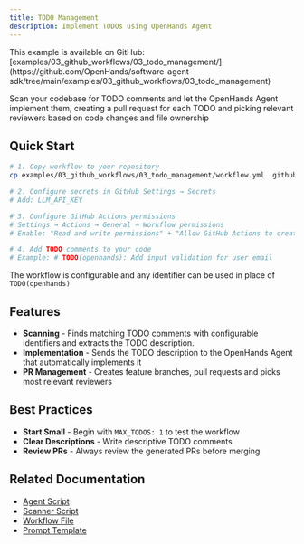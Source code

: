 ```yaml
---
title: TODO Management
description: Implement TODOs using OpenHands Agent
---
```


<Note>
This example is available on GitHub: [examples/03_github_workflows/03_todo_management/](https://github.com/OpenHands/software-agent-sdk/tree/main/examples/03_github_workflows/03_todo_management)
</Note>

Scan your codebase for TODO comments and let the OpenHands Agent implement them, creating a pull request for each TODO and picking relevant reviewers based on code changes and file ownership

## Quick Start

```bash
# 1. Copy workflow to your repository
cp examples/03_github_workflows/03_todo_management/workflow.yml .github/workflows/todo-management.yml

# 2. Configure secrets in GitHub Settings → Secrets
# Add: LLM_API_KEY

# 3. Configure GitHub Actions permissions
# Settings → Actions → General → Workflow permissions
# Enable: "Read and write permissions" + "Allow GitHub Actions to create and approve pull requests"

# 4. Add TODO comments to your code
# Example: # TODO(openhands): Add input validation for user email
```

The workflow is configurable and any identifier can be used in place of `TODO(openhands)`

## Features

- **Scanning** - Finds matching TODO comments with configurable identifiers and extracts the TODO description.
- **Implementation** - Sends the TODO description to the OpenHands Agent that automatically implements it
- **PR Management** - Creates feature branches, pull requests and picks most relevant reviewers

## Best Practices

- **Start Small** - Begin with `MAX_TODOS: 1` to test the workflow
- **Clear Descriptions** - Write descriptive TODO comments
- **Review PRs** - Always review the generated PRs before merging

## Related Documentation

- [Agent Script](https://github.com/OpenHands/software-agent-sdk/blob/main/examples/03_github_workflows/03_todo_management/agent_script.py)
- [Scanner Script](https://github.com/OpenHands/software-agent-sdk/blob/main/examples/03_github_workflows/03_todo_management/scanner.py)
- [Workflow File](https://github.com/OpenHands/software-agent-sdk/blob/main/examples/03_github_workflows/03_todo_management/workflow.yml)
- [Prompt Template](https://github.com/OpenHands/software-agent-sdk/blob/main/examples/03_github_workflows/03_todo_management/prompt.py)
